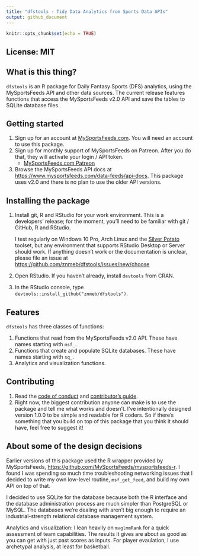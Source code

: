 ```yaml
---
title: "dfstools - Tidy Data Analytics from Sports Data APIs"
output: github_document
---
```


```r
knitr::opts_chunk$set(echo = TRUE)
```

## License: MIT

## What is this thing?
`dfstools` is an R package for Daily Fantasy Sports (DFS) analytics, using the MySportsFeeds API and other data sources. The current release features functions that access the MySportsFeeds v2.0 API and save the tables to SQLite database files.

## Getting started
1. Sign up for an account at [MySportsFeeds.com](https://www.mysportsfeeds.com/). You will need an account to use this package.
2. Sign up for monthly support of MySportsFeeds on Patreon. After you do that, they will activate your login / API token.
    * [MySportsFeeds.com Patreon](https://www.patreon.com/mysportsfeeds)
3. Browse the MySportsFeeds API docs at <https://www.mysportsfeeds.com/data-feeds/api-docs>. This package uses v2.0 and there is no plan to use the older API versions.

## Installing the package    
1. Install git, R and RStudio for your work environment. This is a developers' release; for the moment, you'll need to be familiar with git / GitHub, R and RStudio. 

    I test regularly on Windows 10 Pro, Arch Linux and the [Silver Potato](https://github.com/znmeb/silver-potato) toolset, but any environment that supports RStudio Desktop or Server should work. If anything doesn't work or the documentation is unclear, please file an issue at <https://github.com/znmeb/dfstools/issues/new/choose>
2. Open RStudio. If you haven't already, install `devtools` from CRAN.
3. In the RStudio console, type `devtools::install_github("znmeb/dfstools")`.

## Features
`dfstools` has three classes of functions:

1. Functions that read from the MySportsFeeds v2.0 API. These have names starting with `msf_`.
2. Functions that create and populate SQLite databases. These have names starting with `sq_`.
3. Analytics and visualization functions.

## Contributing
1. Read the [code of conduct](https://github.com/znmeb/dfstools/blob/master/CODE_OF_CONDUCT.md) and [contributor's guide](https://github.com/znmeb/dfstools/blob/master/CONTRIBUTING.md).
2. Right now, the biggest contribution anyone can make is to use the package and tell me what works and doesn't. I've intentionally designed version 1.0.0 to be simple and readable for R coders. So if there's something that you build on top of this package that you think it should have, feel free to suggest it!

## About some of the design decisions
Earlier versions of this package used the R wrapper provided by MySportsFeeds, <https://github.com/MySportsFeeds/mysportsfeeds-r>. I found I was spending so much time troubleshooting networking issues that I decided to write my own low-level routine, `msf_get_feed`, and build my own API on top of that.

I decided to use SQLite for the database because both the R interface and the database administration process are much simpler than PostgreSQL or MySQL. The databases we're dealing with aren't big enough to require an industrial-strength relational database management system.

Analytics and visualization: I lean heavily on `mvglmmRank` for a quick assessment of team capabilities. The results it gives are about as good as you
can get with just past scores as inputs. For player evaulation, I use archetypal analysis, at least for basketball.
